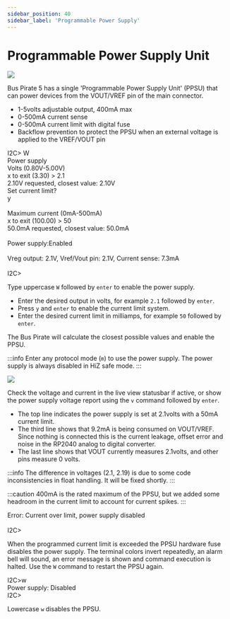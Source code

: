 ```yaml
---
sidebar_position: 40
sidebar_label: 'Programmable Power Supply'
---
```


# Programmable Power Supply Unit

![](./img/ppsu-1024.jpg)

Bus Pirate 5 has a single 'Programmable Power Supply Unit' (PPSU) that can power devices from the VOUT/VREF pin of the main connector.

- 1-5volts adjustable output, 400mA max
- 0-500mA current sense 
- 0-500mA current limit with digital fuse
- Backflow prevention to protect the PPSU when an external voltage is applied to the VREF/VOUT pin

<BrowserWindow>
<span className="bp-prompt">I2C></span> W<br/>
<span className="bp-info"><span className="bp-info">Power supply<br/>
Volts (0.80V-5.00V)</span></span><br/>
<span className="bp-prompt">x to exit (3.30) ></span> 2.1<br/>
<span className="bp-float">2.10</span>V<span className="bp-info"> requested, closest value: <span className="bp-float">2.10</span></span>V<br/>
Set current limit?<br/>
y<br/>
<br/>
<span className="bp-info">Maximum current (0mA-500mA)</span><br/>
<span className="bp-prompt">x to exit (100.00) ></span> 50<br/>
<span className="bp-float">50.0</span>mA<span className="bp-info"> requested, closest value: <span className="bp-float">50.0</span></span>mA<br/>
<br/>
<span className="bp-info">Power supply:</span>Enabled<br/>
<span className="bp-info"><br/>
Vreg output: <span className="bp-float">2.1</span></span>V<span className="bp-info">, Vref/Vout pin: <span className="bp-float">2.1</span></span>V<span className="bp-info">, Current sense: <span className="bp-float">7.3</span></span>mA<span className="bp-info"><br/>
</span><br/>
<span className="bp-prompt">I2C></span> <br/>
</BrowserWindow>

Type uppercase ```W``` followed by ```enter``` to enable the power supply. 

- Enter the desired output in volts, for example ```2.1``` followed by ```enter```.
- Press ```y``` and ```enter``` to enable the current limit system.
- Enter the desired current limit in milliamps, for example ```50``` followed by ```enter```.

The Bus Pirate will calculate the closest possible values and enable the PPSU.

:::info
Enter any protocol mode (```m```) to use the power supply. The power supply is always disabled in HiZ safe mode.
:::

![](./img/ppsu-vreport.png)

Check the voltage and current in the live view statusbar if active, or show the power supply voltage report using the ```v``` command followed by ```enter```.

- The top line indicates the power supply is set at 2.1volts with a 50mA current limit. 
- The third line shows that 9.2mA is being consumed on VOUT/VREF. Since nothing is connected this is the current leakage, offset error and noise in the RP2040 analog to digital converter.
- The last line shows that VOUT currently measures 2.1volts, and other pins measure 0 volts.

:::info
The difference in voltages (2.1, 2.19) is due to some code inconsistencies in float handling. It will be fixed shortly. 
:::

:::caution
400mA is the rated maximum of the PPSU, but we added some headroom in the current limit to account for current spikes.
:::

<BrowserWindow>
<span className="bp-error">Error:<span className="bp-info"> Current over limit, power supply disabled</span></span><br/>
<br/>
<span className="bp-prompt">I2C></span> <br/>
</BrowserWindow>

When the programmed current limit is exceeded the PPSU hardware fuse disables the power supply. The terminal colors invert repeatedly, an alarm bell will sound, an error message is shown and command execution is halted. Use the ```W``` command to restart the PPSU again.

<BrowserWindow>
<span className="bp-prompt">I2C></span>w<br/>
<span className="bp-info"><span className="bp-info">Power supply: </span></span>Disabled<br/>
<span className="bp-prompt">I2C></span> <br/>
</BrowserWindow>

Lowercase ```w``` disables the PPSU.

<DiscourseComments/>
